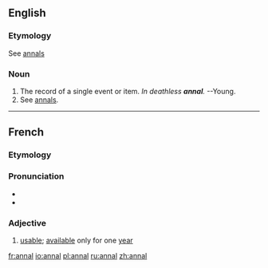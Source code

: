 ==English==
===Etymology===
See [[annals]]
===Noun===
{{en-noun}}
# The record of a single event or item. ''In deathless '''annal'''.'' --Young.
# See [[annals]].

----

==French==

===Etymology===
{{etyl|la|fr}} {{term|annus|annus|year|lang=la}}

===Pronunciation===
* {{IPA|/anal/|lang=fr}}
* {{homophones|lang=fr|anal|anale|anales|annale|annales}}

===Adjective===
{{fr-adj|mp=annaux}}

# {{legal|lang=fr}} [[usable]]; [[available]] only for one [[year]]

[[fr:annal]]
[[io:annal]]
[[pl:annal]]
[[ru:annal]]
[[zh:annal]]